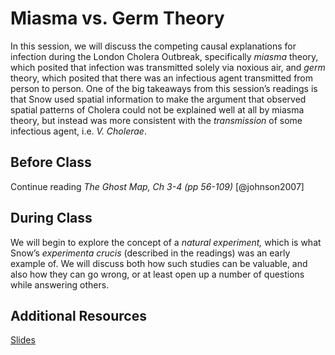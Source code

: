# Miasma vs. Germ Theory

In this session, we will discuss the competing causal explanations for infection during the London Cholera Outbreak, specifically _miasma_ theory, which posited that infection was transmitted solely via noxious air, and _germ_ theory, which posited that there was an infectious agent transmitted from person to person. One of the big takeaways from this session's readings is that Snow used spatial information to make the argument that observed spatial patterns of Cholera could not be explained well at all by miasma theory, but instead was more consistent with the _transmission_ of some infectious agent, i.e. _V. Cholerae_. 

## Before Class

Continue reading *The Ghost Map, Ch 3-4 (pp 56-109)* [@johnson2007]

## During Class

We will begin to explore the concept of a _natural experiment,_ which is what Snow's _experimenta crucis_ (described in the readings) was an early example of. We will discuss both how such studies can be valuable, and also how they can go wrong, or at least open up a number of questions while answering others.

## Additional Resources

[Slides](slides/session_6_miasma.qmd)